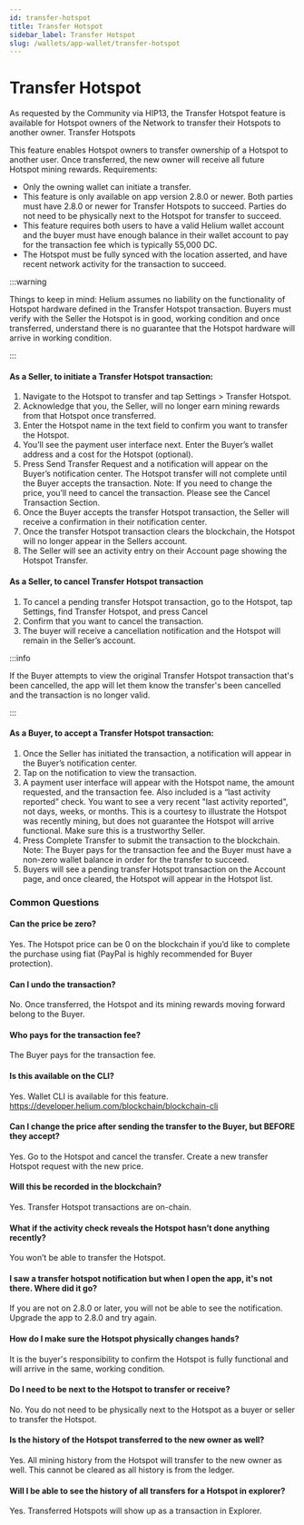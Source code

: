 ```yaml
---
id: transfer-hotspot
title: Transfer Hotspot
sidebar_label: Transfer Hotspot
slug: /wallets/app-wallet/transfer-hotspot
---
```


# Transfer Hotspot

As requested by the Community via HIP13, the Transfer Hotspot feature is
available for Hotspot owners of the Network to transfer their Hotspots to
another owner. Transfer Hotspots

This feature enables Hotspot owners to transfer ownership of a Hotspot to
another user. Once transferred, the new owner will receive all future Hotspot
mining rewards. Requirements:

- Only the owning wallet can initiate a transfer.
- This feature is only available on app version 2.8.0 or newer. Both parties
  must have 2.8.0 or newer for Transfer Hotspots to succeed. Parties do not need
  to be physically next to the Hotspot for transfer to succeed.
- This feature requires both users to have a valid Helium wallet account and the
  buyer must have enough balance in their wallet account to pay for the
  transaction fee which is typically 55,000 DC.
- The Hotspot must be fully synced with the location asserted, and have recent
  network activity for the transaction to succeed.

:::warning

Things to keep in mind: Helium assumes no liability on the functionality of
Hotspot hardware defined in the Transfer Hotspot transaction. Buyers must verify
with the Seller the Hotspot is in good, working condition and once transferred,
understand there is no guarantee that the Hotspot hardware will arrive in
working condition.

:::

#### As a Seller, to initiate a Transfer Hotspot transaction:

1. Navigate to the Hotspot to transfer and tap Settings > Transfer Hotspot.
2. Acknowledge that you, the Seller, will no longer earn mining rewards from
   that Hotspot once transferred.
3. Enter the Hotspot name in the text field to confirm you want to transfer the
   Hotspot.
4. You’ll see the payment user interface next. Enter the Buyer’s wallet address
   and a cost for the Hotspot (optional).
5. Press Send Transfer Request and a notification will appear on the Buyer’s
   notification center. The Hotspot transfer will not complete until the Buyer
   accepts the transaction. Note: If you need to change the price, you’ll need
   to cancel the transaction. Please see the Cancel Transaction Section.
6. Once the Buyer accepts the transfer Hotspot transaction, the Seller will
   receive a confirmation in their notification center.
7. Once the transfer Hotspot transaction clears the blockchain, the Hotspot will
   no longer appear in the Sellers account.
8. The Seller will see an activity entry on their Account page showing the
   Hotspot Transfer.

#### As a Seller, to cancel Transfer Hotspot transaction

1. To cancel a pending transfer Hotspot transaction, go to the Hotspot, tap
   Settings, find Transfer Hotspot, and press Cancel
2. Confirm that you want to cancel the transaction.
3. The buyer will receive a cancellation notification and the Hotspot will
   remain in the Seller’s account.

:::info

If the Buyer attempts to view the original Transfer Hotspot transaction that's
been cancelled, the app will let them know the transfer's been cancelled and the
transaction is no longer valid.

:::

#### As a Buyer, to accept a Transfer Hotspot transaction:

1. Once the Seller has initiated the transaction, a notification will appear in
   the Buyer’s notification center.
2. Tap on the notification to view the transaction.
3. A payment user interface will appear with the Hotspot name, the amount
   requested, and the transaction fee. Also included is a “last activity
   reported” check. You want to see a very recent "last activity reported", not
   days, weeks, or months. This is a courtesy to illustrate the Hotspot was
   recently mining, but does not guarantee the Hotspot will arrive functional.
   Make sure this is a trustworthy Seller.
4. Press Complete Transfer to submit the transaction to the blockchain. Note:
   The Buyer pays for the transaction fee and the Buyer must have a non-zero
   wallet balance in order for the transfer to succeed.
5. Buyers will see a pending transfer Hotspot transaction on the Account page,
   and once cleared, the Hotspot will appear in the Hotspot list.

### Common Questions

#### Can the price be zero?

Yes. The Hotspot price can be 0 on the blockchain if you’d like to complete the
purchase using fiat (PayPal is highly recommended for Buyer protection).

#### Can I undo the transaction?

No. Once transferred, the Hotspot and its mining rewards moving forward belong
to the Buyer.

#### Who pays for the transaction fee?

The Buyer pays for the transaction fee.

#### Is this available on the CLI?

Yes. Wallet CLI is available for this feature.
https://developer.helium.com/blockchain/blockchain-cli

#### Can I change the price after sending the transfer to the Buyer, but BEFORE they accept?

Yes. Go to the Hotspot and cancel the transfer. Create a new transfer Hotspot
request with the new price.

#### Will this be recorded in the blockchain?

Yes. Transfer Hotspot transactions are on-chain.

#### What if the activity check reveals the Hotspot hasn’t done anything recently?

You won’t be able to transfer the Hotspot.

#### I saw a transfer hotspot notification but when I open the app, it's not there. Where did it go?

If you are not on 2.8.0 or later, you will not be able to see the notification.
Upgrade the app to 2.8.0 and try again.

#### How do I make sure the Hotspot physically changes hands?

It is the buyer's responsibility to confirm the Hotspot is fully functional and
will arrive in the same, working condition.

#### Do I need to be next to the Hotspot to transfer or receive?

No. You do not need to be physically next to the Hotspot as a buyer or seller to
transfer the Hotspot.

#### Is the history of the Hotspot transferred to the new owner as well?

Yes. All mining history from the Hotspot will transfer to the new owner as well.
This cannot be cleared as all history is from the ledger.

#### Will I be able to see the history of all transfers for a Hotspot in explorer?

Yes. Transferred Hotspots will show up as a transaction in Explorer.
